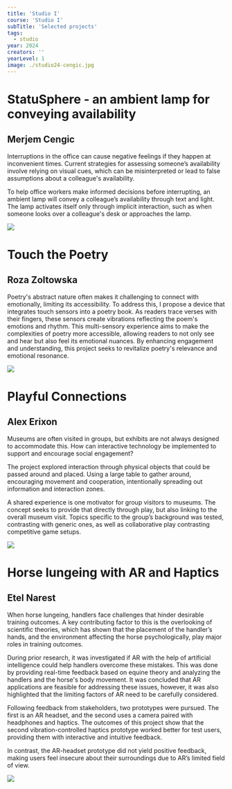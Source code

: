 ```yaml
---
title: 'Studio I'
course: 'Studio I'
subTitle: 'Selected projects'
tags: 
  - studio
year: 2024
creators: ''
yearLevel: 1
image: ./studio24-cengic.jpg
---
```


<div className="narrow section">

# StatuSphere - an ambient lamp for conveying availability
## Merjem Cengic

Interruptions in the office can cause negative feelings if they happen at inconvenient times. Current strategies for assessing someone’s availability involve relying on visual cues, which can be misinterpreted or lead to false assumptions about a colleague's availability. 

To help office workers make informed decisions before interrupting, an ambient lamp will convey a colleague’s availability through text and light. The lamp activates itself only through implicit interaction, such as when someone looks over a colleague's desk or approaches the lamp.

![](./studio24-cengic.jpg)
</div>

<div className="narrow section">

# Touch the Poetry
## Roza Zoltowska

Poetry's abstract nature often makes it challenging to connect with emotionally, limiting its accessibility. To address this, I propose a device that integrates touch sensors into a poetry book. As readers trace verses with their fingers, these sensors create vibrations reflecting the poem's emotions and rhythm. This multi-sensory experience aims to make the complexities of poetry more accessible, allowing readers to not only see and hear but also feel its emotional nuances. By enhancing engagement and understanding, this project seeks to revitalize poetry's relevance and emotional resonance.

![](./studio24-zoltowska.jpg)

</div>

<div className="narrow section">

# Playful Connections
## Alex Erixon

Museums are often visited in groups, but exhibits are not always designed to accommodate this. How can interactive technology be implemented to support and encourage social engagement? 

The project explored interaction through physical objects that could be passed around and placed. Using a large table to gather around, encouraging movement and cooperation, intentionally spreading out information and interaction zones.

A shared experience is one motivator for group visitors to museums. The concept seeks to provide that directly through play, but also linking to the overall museum visit. Topics specific to the group’s background was tested, contrasting with generic ones, as well as collaborative play contrasting competitive game setups.

![](./studio24-erixon.jpg)

</div>

<div className="narrow section">

# Horse lungeing with AR and Haptics
## Etel Narest

When horse lungeing, handlers face challenges that hinder desirable training outcomes. A key contributing factor to this is the overlooking of scientific theories, which has shown that the placement of the handler’s hands, and the environment affecting the horse psychologically, play major roles in training outcomes. 

During prior research, it was investigated if AR with the help of artificial intelligence could help handlers overcome these mistakes. This was done by providing real-time feedback based on equine theory and analyzing the handlers and the horse's body movement. It was concluded that AR applications are feasible for addressing these issues, however, it was also highlighted that the limiting factors of AR need to be carefully considered.

Following feedback from stakeholders, two prototypes were pursued. The first is an AR headset, and the second uses a camera paired with headphones and haptics. The outcomes of this project show that the second vibration-controlled haptics prototype worked better for test users, providing them with interactive and intuitive feedback.

In contrast, the AR-headset prototype did not yield positive feedback, making users feel insecure about their surroundings due to AR’s limited field of view. 

![](./studio24-narest.jpg)

</div>